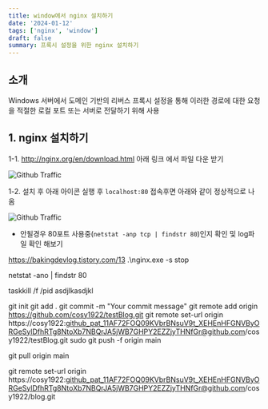 ```yaml
---
title: window에서 nginx 설치하기
date: '2024-01-12'
tags: ['nginx', 'window']
draft: false
summary: 프록시 설정을 위한 nginx 설치하기
---
```


## 소개

Windows 서버에서 도메인 기반의 리버스 프록시 설정을 통해 이러한 경로에 대한 요청을 적절한 로컬 포트 또는 서버로 전달하기 위해 사용

## 1. nginx 설치하기

1-1. http://nginx.org/en/download.html 아래 링크 에서 파일 다운 받기

![Github Traffic](/static/images/blogImg/nginx1.png)

1-2. 설치 후 아래 아이콘 실행 후 `localhost:80` 접속후면 아래와 같이 정상적으로 나옴

![Github Traffic](/static/images/blogImg/nginx2.png)

- 안될경우 80포트 사용중(`netstat -anp tcp | findstr 80`)인지 확인 및 log파일 확인 해보기

https://bakingdevlog.tistory.com/13
.\nginx.exe -s stop

netstat -ano | findstr 80

taskkill /f /pid asdjlkasdjkl

git init
git add .
git commit -m "Your commit message"
git remote add origin https://github.com/cosy1922/testBlog.git
git remote set-url origin https://cosy1922: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@github.com/cosy1922/testBlog.git
sudo git push -f origin main

git pull origin main

git remote set-url origin https://cosy1922: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@github.com/cosy1922/blog.git
